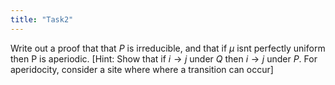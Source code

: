 ```yaml
---
title: "Task2"
---
```

Write out a proof that that $P$ is irreducible, and that if $\mu$ isnt perfectly uniform then 
P is aperiodic. [Hint: Show that if $i \to j$ under $Q$ then $i \to j$ under $P$. For aperidocity, consider a site where where a transition can occur]